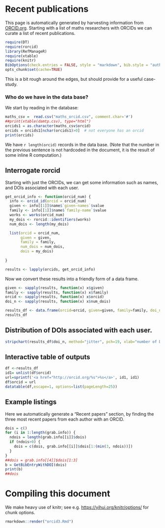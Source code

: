 # Recent publications

This page is automatically generated by harvesting information from
[ORCID.org](http://orcid.org).  Starting with a list of maths
researchers with ORCIDs we can curate a list of recent publications.


```r
require(DT)
require(rorcid)
library(RefManageR)
require(xtable)
require(knitr)
BibOptions(check.entries = FALSE, style = "markdown", bib.style = "authoryear", cite.style = 'alphabetic', max.names=7)
opts_chunk$set(cache=TRUE)
```

This is a bit rough around the edges, but should provide for a useful
case-study.


### Who do we have in the data base?

We start by reading in the database:

```r
maths_csv =  read.csv("maths_orcid.csv", comment.char='#')
##print(xtable(damtp.csv), type="html")
orcids1 = as.character(maths_csv$orcid)
orcids = orcids1[nchar(orcids1)>0]  # not everyone has an orcid
print(orcids)
```

We have `r length(orcid)` records in the data base.  (Note that the
number in the previous sentence is not hardcoded in the document, it
is the result of some inline R computation.)

## Interrogate rorcid

Starting with just the ORCIDs, we can get some information such as
names, and DOIs associated with each user.

```r
get_orcid_info <- function(orcid_num) {
  info <- orcid_id(orcid = orcid_num)
  given <- info[[1]]$name$`given-names`$value
  family <- info[[1]]$name$`family-name`$value
  works <- works(orcid_num)
  my_dois <- rorcid::identifiers(works)
  num_dois <- length(my_dois)

  list(orcid = orcid_num,
       given = given,
       family = family,
       num_dois = num_dois,
       dois = my_dois)
  
}

results <- lapply(orcids, get_orcid_info)
```

Now we convert these results into a friendly form of a data frame.

```r
given <- sapply(results, function(x) x$given)
family <- sapply(results, function(x) x$family)
orcid <- sapply(results, function(x) x$orcid)
doi_n <- sapply(results, function(x) x$num_dois)

results_df <- data.frame(orcid=orcid, given=given, family=family, doi_n=doi_n)
results_df
```


## Distribution of DOIs associated with each user.

```r
stripchart(results_df$doi_n, method="jitter", pch=19, xlab="number of DOIs")
```


## Interactive table of outputs

```r
df <-results_df
id1= unlist(df$orcid)
url=sprintf('<a href="http://orcid.org/%s">%s</a>', id1, id1)
df$orcid = url
datatable(df,escape=1, options=list(pageLength=25))
```

## Example listings

Here we automatically generate a "Recent papers" section, by finding
the three most recent papers from each author with an ORCID.

```r
dois = c()
for (i in 1:length(grab.info)) {
  ndois = length(grab.info[[i]]$dois)
  if (ndois>0) {
    dois = c(dois, grab.info[[i]]$dois[1:(min(3, ndois))])
  }
}           
##dois = grab.info[[4]]$dois[1:3]
b = GetBibEntryWithDOI(dois)
print(b)
##dois
```

# Compiling this document


We make heavy use of knitr; see
e.g. <https://yihui.org/knitr/options/> for chunk options.

```r
rmarkdown::render("orcid3.Rmd")
```
